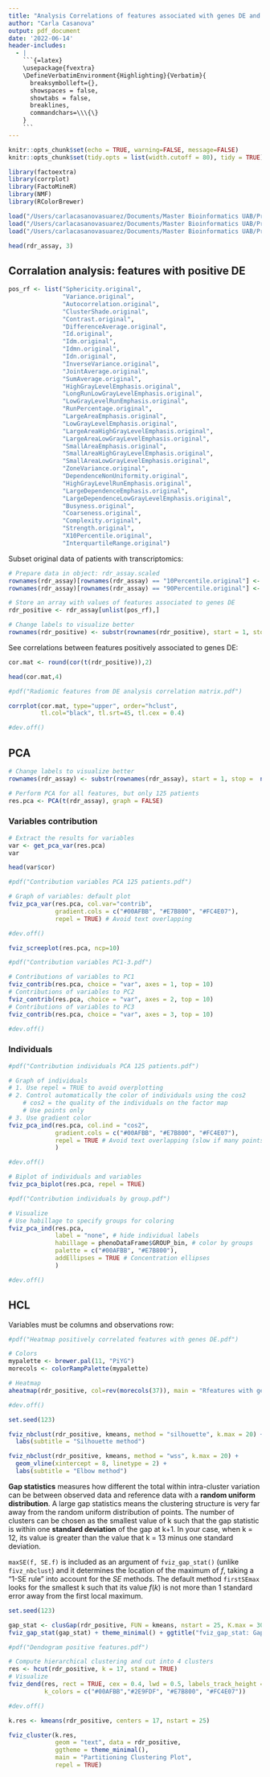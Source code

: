 ```yaml
---
title: "Analysis Correlations of features associated with genes DE and detailed PCA 125 patients"
author: "Carla Casanova"
output: pdf_document
date: '2022-06-14'
header-includes:
  - |
    ```{=latex}
    \usepackage{fvextra}
    \DefineVerbatimEnvironment{Highlighting}{Verbatim}{
      breaksymbolleft={}, 
      showspaces = false,
      showtabs = false,
      breaklines,
      commandchars=\\\{\}
    }
    ```
---
```


```r
knitr::opts_chunk$set(echo = TRUE, warning=FALSE, message=FALSE)
knitr::opts_chunk$set(tidy.opts = list(width.cutoff = 80), tidy = TRUE)
```


```r
library(factoextra)
library(corrplot)
library(FactoMineR)
library(NMF)
library(RColorBrewer)
```

```r
load("/Users/carlacasanovasuarez/Documents/Master Bioinformatics UAB/Prácticas Radiomics/Radiomic features/Results_rfeatures/R objects/rdr_assay_scaled.rda")
load("/Users/carlacasanovasuarez/Documents/Master Bioinformatics UAB/Prácticas Radiomics/Radiomic features/Results_rfeatures/R objects/sputum_eset_countsOK.rda")
load("/Users/carlacasanovasuarez/Documents/Master Bioinformatics UAB/Prácticas Radiomics/Radiomic features/Results_rfeatures/R objects/sputum_eset_phenoOK.rda")
```


```r
head(rdr_assay, 3)
```


## Corralation analysis: features with positive DE  

```r
pos_rf <- list("Sphericity.original",
               "Variance.original",
               "Autocorrelation.original",
               "ClusterShade.original",
               "Contrast.original",
               "DifferenceAverage.original",
               "Id.original",
               "Idm.original",
               "Idmn.original",
               "Idn.original",
               "InverseVariance.original",
               "JointAverage.original",
               "SumAverage.original",
               "HighGrayLevelEmphasis.original",
               "LongRunLowGrayLevelEmphasis.original",
               "LowGrayLevelRunEmphasis.original",
               "RunPercentage.original",
               "LargeAreaEmphasis.original",
               "LowGrayLevelEmphasis.original",
               "LargeAreaHighGrayLevelEmphasis.original",
               "LargeAreaLowGrayLevelEmphasis.original",
               "SmallAreaEmphasis.original",
               "SmallAreaHighGrayLevelEmphasis.original",
               "SmallAreaLowGrayLevelEmphasis.original",
               "ZoneVariance.original",
               "DependenceNonUniformity.original",
               "HighGrayLevelRunEmphasis.original",
               "LargeDependenceEmphasis.original",
               "LargeDependenceLowGrayLevelEmphasis.original",
               "Busyness.original",
               "Coarseness.original",
               "Complexity.original",
               "Strength.original",
               "X10Percentile.original",
               "InterquartileRange.original")
```


Subset original data of patients with transcriptomics:  

```r
# Prepare data in object: rdr_assay.scaled
rownames(rdr_assay)[rownames(rdr_assay) == "10Percentile.original"] <- "X10Percentile.original"
rownames(rdr_assay)[rownames(rdr_assay) == "90Percentile.original"] <- "X90Percentile.original"

# Store an array with values of features associated to genes DE
rdr_positive <- rdr_assay[unlist(pos_rf),]

# Change labels to visualize better
rownames(rdr_positive) <- substr(rownames(rdr_positive), start = 1, stop =  nchar(rownames(rdr_positive))-9)
```

See correlations between features positively associated to genes DE:  

```r
cor.mat <- round(cor(t(rdr_positive)),2)

head(cor.mat,4)
```


```r
#pdf("Radiomic features from DE analysis correlation matrix.pdf")

corrplot(cor.mat, type="upper", order="hclust", 
         tl.col="black", tl.srt=45, tl.cex = 0.4)

#dev.off()
```


## PCA  

```r
# Change labels to visualize better
rownames(rdr_assay) <- substr(rownames(rdr_assay), start = 1, stop =  nchar(rownames(rdr_assay))-9)

# Perform PCA for all features, but only 125 patients
res.pca <- PCA(t(rdr_assay), graph = FALSE)
```

### Variables contribution  

```r
# Extract the results for variables
var <- get_pca_var(res.pca)
var
```

```r
head(var$cor)
```


```r
#pdf("Contribution variables PCA 125 patients.pdf")

# Graph of variables: default plot
fviz_pca_var(res.pca, col.var="contrib",
             gradient.cols = c("#00AFBB", "#E7B800", "#FC4E07"),
             repel = TRUE) # Avoid text overlapping

#dev.off()
```


```r
fviz_screeplot(res.pca, ncp=10)
```


```r
#pdf("Contribution variables PC1-3.pdf")

# Contributions of variables to PC1
fviz_contrib(res.pca, choice = "var", axes = 1, top = 10)
# Contributions of variables to PC2
fviz_contrib(res.pca, choice = "var", axes = 2, top = 10)
# Contributions of variables to PC3
fviz_contrib(res.pca, choice = "var", axes = 3, top = 10)

#dev.off()
```

### Individuals

```r
#pdf("Contribution individuals PCA 125 patients.pdf")

# Graph of individuals
# 1. Use repel = TRUE to avoid overplotting
# 2. Control automatically the color of individuals using the cos2
    # cos2 = the quality of the individuals on the factor map
    # Use points only
# 3. Use gradient color
fviz_pca_ind(res.pca, col.ind = "cos2",
             gradient.cols = c("#00AFBB", "#E7B800", "#FC4E07"),
             repel = TRUE # Avoid text overlapping (slow if many points)
             )

#dev.off()
```


```r
# Biplot of individuals and variables
fviz_pca_biplot(res.pca, repel = TRUE)
```


```r
#pdf("Contribution individuals by group.pdf")

# Visualize
# Use habillage to specify groups for coloring
fviz_pca_ind(res.pca,
             label = "none", # hide individual labels
             habillage = phenoDataFrame$GROUP_bin, # color by groups
             palette = c("#00AFBB", "#E7B800"),
             addEllipses = TRUE # Concentration ellipses
             )

#dev.off()
```

## HCL  

Variables must be columns and observations row:  

```r
#pdf("Heatmap positively correlated features with genes DE.pdf")

# Colors
mypalette <- brewer.pal(11, "PiYG")
morecols <- colorRampPalette(mypalette)

# Heatmap
aheatmap(rdr_positive, col=rev(morecols(37)), main = "Rfeatures with genes DE", scale = "none")

#dev.off()
```


```r
set.seed(123)

fviz_nbclust(rdr_positive, kmeans, method = "silhouette", k.max = 20) + 
  labs(subtitle = "Silhouette method")

fviz_nbclust(rdr_positive, kmeans, method = "wss", k.max = 20) + 
  geom_vline(xintercept = 8, linetype = 2) +
  labs(subtitle = "Elbow method")
```

**Gap statistics** measures how different the total within intra-cluster variation can be between observed data and reference data with a **random uniform distribution**. A large gap statistics means the clustering structure is very far away from the random uniform distribution of points.
The number of clusters can be chosen as the smallest value of k such that the gap statistic is within one **standard deviation** of the gap at k+1. In your case, when k = 12, its value is greater than the value that k = 13 minus one standard deviation.  

`maxSE(f, SE.f)` is included as an argument of `fviz_gap_stat()` (unlike `fivz_nbclust`) and it determines the location of the maximum of $f$, taking a "1-SE rule" into account for the *SE* methods. The default method `firstSEmax` looks for the smallest k such that its value $f(k)$ is not more than 1 standard error away from the first local maximum. 

```r
set.seed(123)

gap_stat <- clusGap(rdr_positive, FUN = kmeans, nstart = 25, K.max = 30, B = 100)
fviz_gap_stat(gap_stat) + theme_minimal() + ggtitle("fviz_gap_stat: Gap Statistic")
```



```r
#pdf("Dendogram positive features.pdf")

# Compute hierarchical clustering and cut into 4 clusters
res <- hcut(rdr_positive, k = 17, stand = TRUE)
# Visualize
fviz_dend(res, rect = TRUE, cex = 0.4, lwd = 0.5, labels_track_height = 20,
          k_colors = c("#00AFBB","#2E9FDF", "#E7B800", "#FC4E07"))

#dev.off()
```


```r
k.res <- kmeans(rdr_positive, centers = 17, nstart = 25)

fviz_cluster(k.res, 
             geom = "text", data = rdr_positive,
             ggtheme = theme_minimal(),
             main = "Partitioning Clustering Plot",
             repel = TRUE)
```







